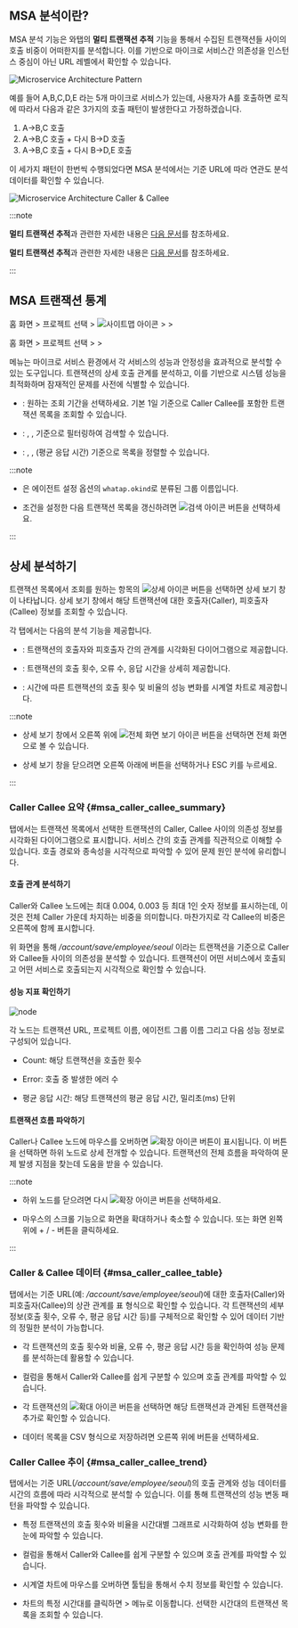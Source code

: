 ## MSA 분석이란?

MSA 분석 기능은 와탭의 **멀티 트랜잭션 추적** 기능을 통해서 수집된 트랜잭션들 사이의 호출 비중이 어떠한지를 분석합니다. 이를 기반으로 마이크로 서비스간 의존성을 인스턴스 중심이 아닌 URL 레벨에서 확인할 수 있습니다.

![Microservice Architecture Pattern](https://img.whatap.io/media/images/whatap_application_analysis_msa_pattern.png)

예를 들어 A,B,C,D,E 라는 5개 마이크로 서비스가 있는데, 사용자가 A를 호출하면 로직에 따라서 다음과 같은 3가지의 호출 패턴이 발생한다고 가정하겠습니다. 

1. A→B,C 호출
1. A→B,C 호출 + 다시 B→D 호출
1. A→B,C 호출 + 다시 B→D,E 호출 

이 세가지 패턴이 한번씩 수행되었다면 MSA 분석에서는 기준 URL에 따라 연관도 분석 데이터를 확인할 수 있습니다.

![Microservice Architecture Caller & Callee](https://img.whatap.io/media/images/whatap_application_analysis_msa_caller_callee.png)

:::note

<InDoc product="kubernetes">

**멀티 트랜잭션 추적**과 관련한 자세한 내용은 [다음 문서](../java/trs-multi-trace)를 참조하세요.

</InDoc>

<Xclude product="kubernetes">

**멀티 트랜잭션 추적**과 관련한 자세한 내용은 [다음 문서](trs-multi-trace)를 참조하세요.

</Xclude>

:::

## MSA 트랜잭션 통계

<Xclude product="kubernetes">

홈 화면 &gt; 프로젝트 선택 &gt; ![사이트맵 아이콘](/img/ic-sitemap.svg) <Cmdname sid="sitemap" className="uitext" /> &gt; <Cmdname sid="side_analysis" className="uitext" /> &gt; <Cmdname sid="side_msa" className="uitext" />

</Xclude>

<InDoc product="kubernetes">

홈 화면 &gt; 프로젝트 선택 &gt; <Cmdname sid="side_analysis" className="uitext" /> &gt; <Cmdname sid="side_msa" className="uitext" />

</InDoc>

<Cmdname sid="side_msa" className="uitext" /> 메뉴는 마이크로 서비스 환경에서 각 서비스의 성능과 안정성을 효과적으로 분석할 수 있는 도구입니다. 트랜잭션의 상세 호출 관계를 분석하고, 이를 기반으로 시스템 성능을 최적화하며 잠재적인 문제를 사전에 식별할 수 있습니다.

<InDoc product="kubernetes"><ImgLang img='whatap_application_analysis_msa_2.png' desc='MSA 분석' /></InDoc>

<Xclude product="kubernetes"><ImgLang img="apm-analysis-msa-list.png" desc="MSA분석" /></Xclude>

* <Cmdname sid="time_selector" className="uitext" />: 원하는 조회 기간을 선택하세요. 기본 1일 기준으로 Caller Callee를 포함한 트랜잭션 목록을 조회할 수 있습니다.

* <Cmdname sid="filter" className="uitext" />: <Cmdname sid="TTL06356" className="uitext" />, <Cmdname sid="spec" className="uitext" />, <Cmdname sid="TTL06918" className="uitext" /> 기준으로 필터링하여 검색할 수 있습니다.

* <Cmdname sid="order_by" className="uitext" />: <Cmdname sid="count" className="uitext" />, <Cmdname sid="error" className="uitext" />, <Cmdname sid="timeAvg" className="uitext" />(평균 응답 시간) 기준으로 목록을 정렬할 수 있습니다.

:::note

* <Cmdname sid="TTL06356" className="uitext" />은 에이전트 설정 옵션의 `whatap.okind`로 분류된 그룹 이름입니다.

* 조건을 설정한 다음 트랜잭션 목록을 갱신하려면 ![검색 아이콘](/img/ico-btn-search.png) 버튼을 선택하세요.

:::

## 상세 분석하기

트랜잭션 목록에서 조회를 원하는 항목의 ![상세 아이콘](/img/ic-pageview.svg) 버튼을 선택하면 상세 보기 창이 나타납니다. 상세 보기 창에서 해당 트랜잭션에 대한 호출자(Caller), 피호출자(Callee) 정보를 조회할 수 있습니다. 

<InDoc product="kubernetes"><ImgLang img="k8s-analysis-msa-detail.png" desc="MSA 분석" /></InDoc>

<Xclude product="kubernetes"><ImgLang img="apm-analysis-msa-detail.png" desc="MSA 분석" /></Xclude>

각 탭에서는 다음의 분석 기능을 제공합니다.

* <Cmdname sid="msa_caller_callee_summary" className="uitext" />: 트랜잭션의 호출자와 피호출자 간의 관계를 시각화된 다이어그램으로 제공합니다.

* <Cmdname sid="msa_caller_callee_table" className="uitext" />: 트랜잭션의 호출 횟수, 오류 수, 응답 시간을 상세히 제공합니다.

* <Cmdname sid="msa_caller_callee_trend" className="uitext" />: 시간에 따른 트랜잭션의 호출 횟수 및 비율의 성능 변화를 시계열 차트로 제공합니다.

:::note

* 상세 보기 창에서 오른쪽 위에 ![전체 화면 보기 아이콘](/img/ico-detail-mode.svg) 버튼을 선택하면 전체 화면으로 볼 수 있습니다.

* 상세 보기 창을 닫으려면 오른쪽 아래에 <Cmdname sid="confirm" className="uitext" /> 버튼을 선택하거나 ESC 키를 누르세요.

:::

### Caller Callee 요약 {#msa_caller_callee_summary}

<Cmdname sid="msa_caller_callee_summary" className="uitext" /> 탭에서는 트랜잭션 목록에서 선택한 트랜잭션의 Caller, Callee 사이의 의존성 정보를 시각화된 다이어그램으로 표시합니다. 서비스 간의 호출 관계를 직관적으로 이해할 수 있습니다. 호출 경로와 종속성을 시각적으로 파악할 수 있어 문제 원인 분석에 유리합니다.

#### 호출 관계 분석하기

<InDoc product="kubernetes"><ImgLang img='whatap_application_analysis_msa_3.png' desc='Caller Callee 요약' /></InDoc>

<Xclude product="kubernetes"><ImgLang img='apm-analysis-msa-caller-callee-summary.png' desc='Caller Callee 요약' /></Xclude>

Caller와 Callee 노드에는 최대 0.004, 0.003 등 최대 1인 숫자 정보를 표시하는데, 이것은 전체 Caller 가운데 차지하는 비중을 의미합니다. 마찬가지로 각 Callee의 비중은 오른쪽에 함께 표시합니다. 

위 화면을 통해 */account/save/employee/seoul* 이라는 트랜잭션을 기준으로 Caller와 Callee들 사이의 의존성을 분석할 수 있습니다. 트랜잭션이 어떤 서비스에서 호출되고 어떤 서비스로 호출되는지 시각적으로 확인할 수 있습니다.

#### 성능 지표 확인하기

![node](/img/apm-analysis-msa-caller-callee-node.png)

각 노드는 트랜잭션 URL, 프로젝트 이름, 에이전트 그룹 이름 그리고 다음 성능 정보로 구성되어 있습니다.

* <UI>Count</UI>: 해당 트랜잭션을 호출한 횟수

* <UI>Error</UI>: 호출 중 발생한 에러 수

* 평균 응답 시간: 해당 트랜잭션의 평균 응답 시간, 밀리초(ms) 단위

#### 트랜잭션 흐름 파악하기

Caller나 Callee 노드에 마우스를 오버하면 ![확장 아이콘](/img/right-arrow.svg) 버튼이 표시됩니다. 이 버튼을 선택하면 하위 노드로 상세 전개할 수 있습니다. 트랜잭션의 전체 흐름을 파악하여 문제 발생 지점을 찾는데 도움을 받을 수 있습니다.

<InDoc product="kubernetes"><ImgLang img='whatap_application_analysis_msa_4.png' desc='Caller Callee 하위 노드 상세 전개' /></InDoc>

<Xclude product="kubernetes"><ImgLang img='apm-analysis-msa-caller-callee-summary-extend.png' desc='Caller Callee 요약' /></Xclude>

:::note

* 하위 노드를 닫으려면 다시 ![확장 아이콘](/img/right-arrow.svg) 버튼을 선택하세요.

* 마우스의 스크롤 기능으로 화면을 확대하거나 축소할 수 있습니다. 또는 화면 왼쪽 위에 + / - 버튼을 클릭하세요.

:::


### Caller & Callee 데이터 {#msa_caller_callee_table}

<Cmdname sid="msa_caller_callee_table" className="uitext" /> 탭에서는 기준 URL(예: */account/save/employee/seoul*)에 대한 호출자(Caller)와 피호출자(Callee)의 상관 관계를 표 형식으로 확인할 수 있습니다. 각 트랜잭션의 세부 정보(호출 횟수, 오류 수, 평균 응답 시간 등)를 구체적으로 확인할 수 있어 데이터 기반의 정밀한 분석이 가능합니다.

<InDoc product="kubernetes"><ImgLang img='whatap_application_analysis_msa_5.png' desc='Caller와 Callee들의 상관관계' /></InDoc>

<Xclude product="kubernetes"><ImgLang img='apm-analysis-msa-caller-callee-data.png' desc='Caller Callee 요약' /></Xclude>

* 각 트랜잭션의 호출 횟수와 비율, 오류 수, 평균 응답 시간 등을 확인하여 성능 문제를 분석하는데 활용할 수 있습니다.

* <Cmdname sid="type" className="uitext" /> 컬럼을 통해서 Caller와 Callee를 쉽게 구분할 수 있으며 호출 관계를 파악할 수 있습니다.

* 각 트랜잭션의 ![확대 아이콘](/img/ic-caret-right.svg) 버튼을 선택하면 해당 트랜잭션과 관계된 트랜잭션을 추가로 확인할 수 있습니다. 

* 데이터 목록을 CSV 형식으로 저장하려면 오른쪽 위에 <Cmdname sid="download_csv" className="uitext" /> 버튼을 선택하세요.


### Caller Callee 추이 {#msa_caller_callee_trend}

<Cmdname sid="msa_caller_callee_trend" className="uitext" /> 탭에서는 기준 URL(*/account/save/employee/seoul*)의 호출 관계와 성능 데이터를 시간의 흐름에 따라 시각적으로 분석할 수 있습니다. 이를 통해 트랜잭션의 성능 변동 패턴을 파악할 수 있습니다.

<InDoc product="kubernetes"><ImgLang img='whatap_application_analysis_msa_6.png' desc='Caller Callee 추이' /></InDoc>

<Xclude product="kubernetes"><ImgLang img='apm-analysis-msa-caller-callee-trend.png' desc='Caller Callee 요약' /></Xclude>

* 특정 트랜잭션의 호출 횟수와 비율을 시간대별 그래프로 시각화하여 성능 변화를 한눈에 파악할 수 있습니다.

* <Cmdname sid="type" className="uitext" /> 컬럼을 통해서 Caller와 Callee를 쉽게 구분할 수 있으며 호출 관계를 파악할 수 있습니다.

* 시계열 차트에 마우스를 오버하면 툴팁을 통해서 수치 정보를 확인할 수 있습니다. 

* 차트의 특정 시간대를 클릭하면 <Cmdname sid="side_analysis" className="uitext" /> &gt; <Cmdname sid="side_txSearch" className="uitext" /> 메뉴로 이동합니다. 선택한 시간대의 트랜잭션 목록을 조회할 수 있습니다.